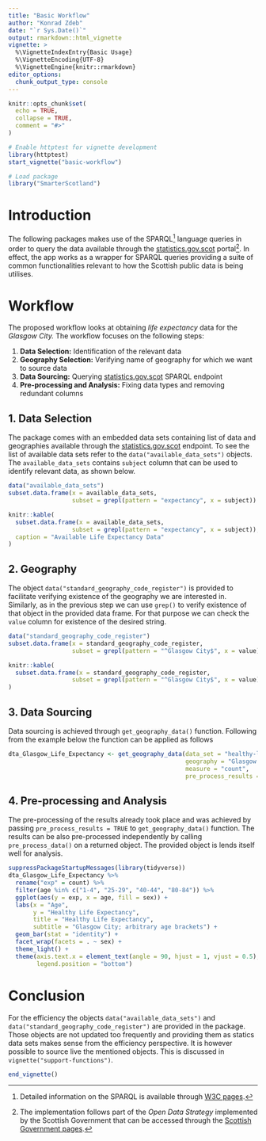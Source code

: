 ```yaml
---
title: "Basic Workflow"
author: "Konrad Zdeb"
date: "`r Sys.Date()`"
output: rmarkdown::html_vignette
vignette: >
  %\VignetteIndexEntry{Basic Usage}
  %\VignetteEncoding{UTF-8}
  %\VignetteEngine{knitr::rmarkdown}
editor_options: 
  chunk_output_type: console
---
```


```r
knitr::opts_chunk$set(
  echo = TRUE,
  collapse = TRUE,
  comment = "#>"
)

# Enable httptest for vignette development
library(httptest)
start_vignette("basic-workflow")

# Load package
library("SmarterScotland")
```

# Introduction

The following packages makes use of the SPARQL[^1] language queries in order to query the data available through the [statistics.gov.scot](http://statistics.gov.scot) portal[^2]. In effect, the app works as a wrapper for SPARQL queries providing a suite of common functionalities relevant to how the Scottish public data is being utilises.

# Workflow

The proposed workflow looks at obtaining *life expectancy* data for the *Glasgow City.* The workflow focuses on the following steps:

1. **Data Selection:** Identification of the relevant data
2. **Geography Selection:** Verifying name of geography for which we want to source data
3. **Data Sourcing:** Querying [statistics.gov.scot](http://statistics.gov.scot) SPARQL endpoint
4. **Pre-processing and Analysis:** Fixing data types and removing redundant columns

## 1. Data Selection

The package comes with an embedded data sets containing list of data and geographies available through the [statistics.gov.scot](http://statistics.gov.scot) endpoint. To see the list of available data sets refer to the `data("available_data_sets")` objects. The `available_data_sets` contains `subject` column that can be used to identify relevant data, as shown below.

```r
data("available_data_sets")
subset.data.frame(x = available_data_sets, 
                  subset = grepl(pattern = "expectancy", x = subject))
```
```r
knitr::kable(
  subset.data.frame(x = available_data_sets, 
                  subset = grepl(pattern = "expectancy", x = subject)),
  caption = "Available Life Expectancy Data"
)
```

## 2. Geography

The object `data("standard_geography_code_register")` is provided to facilitate verifying existence of the geography we are interested in. Similarly, as in the previous step we can use `grep()` to verify existence of that object in the provided data frame. For that purpose we can check the `value` column for existence of the desired string.

```r
data("standard_geography_code_register")
subset.data.frame(x = standard_geography_code_register,
                  subset = grepl(pattern = "^Glasgow City$", x = value))
```
```r
knitr::kable(
  subset.data.frame(x = standard_geography_code_register,
                  subset = grepl(pattern = "^Glasgow City$", x = value))
)
```

## 3. Data Sourcing

Data sourcing is achieved through `get_geography_data()` function. Following from the example below the function can be applied as follows

```r
dta_Glasgow_Life_Expectancy <- get_geography_data(data_set = "healthy-life-expectancy",
                                                  geography = "Glasgow City",
                                                  measure = "count",
                                                  pre_process_results = TRUE)
```

## 4. Pre-processing and Analysis

The pre-processing of the results already took place and was achieved by passing `pre_process_results = TRUE` to `get_geography_data()` function. The results can be also pre-processed independently by calling `pre_process_data()` on a returned object. The provided object is lends itself well for analysis.

```r
suppressPackageStartupMessages(library(tidyverse))
dta_Glasgow_Life_Expectancy %>% 
  rename("exp" = count) %>% 
  filter(age %in% c("1-4", "25-29", "40-44", "80-84")) %>% 
  ggplot(aes(y = exp, x = age, fill = sex)) +
  labs(x = "Age",
       y = "Healthy Life Expectancy",
       title = "Healthy Life Expectancy",
       subtitle = "Glasgow City; arbitrary age brackets") +
  geom_bar(stat = "identity") +
  facet_wrap(facets = . ~ sex) +
  theme_light() +
  theme(axis.text.x = element_text(angle = 90, hjust = 1, vjust = 0.5),
        legend.position = "bottom")
```

# Conclusion

For the efficiency the objects `data("available_data_sets")` and `data("standard_geography_code_register")` are provided in the package. Those objects are not updated too frequently and providing them as statics data sets makes sense from the efficiency perspective. It is however possible to source live the mentioned objects. This is discussed in `vignette("support-functions")`.

[^1]: Detailed information on the SPARQL is available through [W3C pages](https://www.w3.org/TR/rdf-sparql-query/).
[^2]: The implementation follows part of the *Open Data Strategy* implemented by the Scottish Government that can be accessed through the [Scottish Government pages](http://www.gov.scot/Topics/Economy/digital/digitalservices/datamanagement/OpenData).


```r
end_vignette()
```
